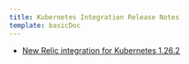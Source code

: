 ```yaml
---
title: Kubernetes Integration Release Notes
template: basicDoc
---
```


* [New Relic integration for Kubernetes 1.26.2](/release-notes/platform-release-notes/kubernetes-integration-release-notes/new-relic-integration-kubernetes-1262)